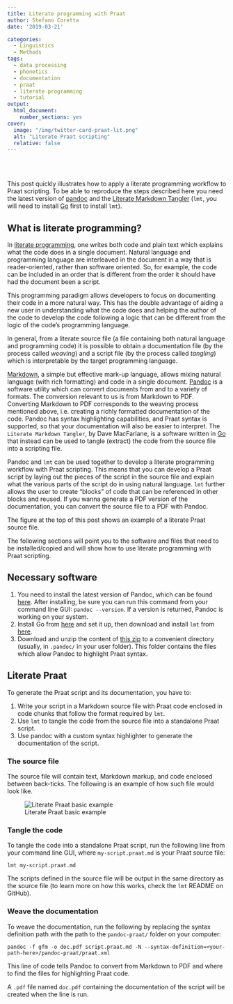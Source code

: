 ```yaml
---
title: Literate programming with Praat
author: Stefano Coretta
date: '2019-03-21'

categories:
  - Linguistics
  - Methods
tags:
  - data processing
  - phonetics
  - documentation
  - praat
  - literate programming
  - tutorial
output:
  html_document:
    number_sections: yes
cover:
  image: "/img/twitter-card-praat-lit.png"
  alt: "Literate Praat scripting"
  relative: false
---
```


<br>
<br>

This post quickly illustrates how to apply a literate programming workflow to Praat scripting.
To be able to reproduce the steps described here you need the latest version of [pandoc](https://pandoc.org) and the [Literate Markdown Tangler](https://github.com/driusan/lmt) (`lmt`, you will need to install [Go](https://golang.org) first to install `lmt`).

## What is literate programming?

In [literate programming](https://en.wikipedia.org/wiki/Literate_programming), one writes both code and plain text which explains what the code does in a single document.
Natural language and programming language are interleaved in the document in a way that is reader-oriented, rather than software oriented.
So, for example, the code can be included in an order that is different from the order it should have had the document been a script.

This programming paradigm allows developers to focus on documenting their code in a more natural way.
This has the double advantage of aiding a new user in understanding what the code does and helping the author of the code to develop the code following a logic that can be different from the logic of the code's programming language.

In general, from a literate source file (a file containing both natural language and programming code) it is possible to obtain a documentation file (by the process called *weaving*) and a script file (by the process called *tangling*) which is interpretable by the target programming language.

[Markdown](https://www.markdownguide.org), a simple but effective mark-up language, allows mixing natural language (with rich formatting) and code in a single document.
[Pandoc](https://pandoc.org) is a software utility which can convert documents from and to a variety of formats.
The conversion relevant to us is from Markdown to PDF.
Converting Markdown to PDF corresponds to the weaving process mentioned above, i.e. creating a richly formatted documentation of the code.
Pandoc has syntax highlighting capabilities, and Praat syntax is supported, so that your documentation will also be easier to interpret.
The `Literate Markdown Tangler`, by Dave MacFarlane, is a software written in [Go](https://golang.org) that instead can be used to tangle (extract) the code from the source file into a scripting file.

Pandoc and `lmt` can be used together to develop a literate programming workflow with Praat scripting.
This means that you can develop a Praat script by laying out the pieces of the script in the source file and explain what the various parts of the script do in using natural language.
`lmt` further allows the user to create "blocks" of code that can be referenced in other blocks and reused.
If you wanna generate a PDF version of the documentation, you can convert the source file to a PDF with Pandoc.

The figure at the top of this post shows an example of a literate Praat source file.

The following sections will point you to the software and files that need to be installed/copied and will show how to use literate programming with Praat scripting.

## Necessary software

1. You need to install the latest version of Pandoc, which can be found [here](https://pandoc.org/installing.html). After installing, be sure you can run this command from your command line GUI: `pandoc --version`. If a version is returned, Pandoc is working on your system.
2. Install Go from [here](https://golang.org) and set it up, then download and install `lmt` from [here](https://github.com/driusan/lmt).
3. Download and unzip the content of [this zip](/files/pandoc-praat.zip) to a convenient directory (usually, in `.pandoc/` in your user folder). This folder contains the files which allow Pandoc to highlight Praat syntax.

## Literate Praat

To generate the Praat script and its documentation, you have to:

1. Write your script in a Markdown source file with Praat code enclosed in code chunks that follow the format required by `lmt`.
2. Use `lmt` to tangle the code from the source file into a standalone Praat script.
3. Use pandoc with a custom syntax highlighter to generate the documentation of the script.

### The source file

The source file will contain text, Markdown markup, and code enclosed between back-ticks.
The following is an example of how such file would look like.

![Literate Praat basic example](images/basic.png)

### Tangle the code

To tangle the code into a standalone Praat script, run the following line from your command line GUI, where `my-script.praat.md` is your Praat source file:

```
lmt my-script.praat.md
```

The scripts defined in the source file will be output in the same directory as the source file (to learn more on how this works, check the `lmt` README on GitHub).

### Weave the documentation

To weave the documentation, run the following by replacing the syntax definition path with the path to the `pandoc-praat/` folder on your computer:

```
pandoc -f gfm -o doc.pdf script.praat.md -N --syntax-definition=<your-path-here>/pandoc-praat/praat.xml
```

This line of code tells Pandoc to convert from Markdown to PDF and where to find the files for highlighting Praat code.

A `.pdf` file named `doc.pdf` containing the documentation of the script will be created when the line is run.

